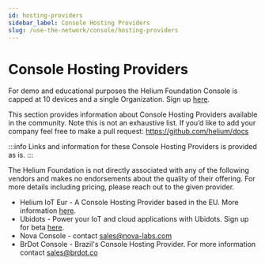 ```yaml
---
id: hosting-providers
sidebar_label: Console Hosting Providers
slug: /use-the-network/console/hosting-providers
---
```


# Console Hosting Providers


For demo and educational purposes the Helium Foundation Console is capped at 10
devices and a single Organization. Sign up [here](https://console.helium.com/).

This section provides information about Console Hosting Providers available in
the community. Note this is not an exhaustive list. If you’d like to add your
company feel free to make a pull request: https://github.com/helium/docs

:::info Links and information for these Console Hosting Providers is provided as
is. :::

The Helium Foundation is not directly associated with any of the following
vendors and makes no endorsements about the quality of their offering. For more
details including pricing, please reach out to the given provider.

- Helium IoT Eur - A Console Hosting Provider based in the EU. More information
  [here](https://www.helium-iot.eu/use-helium-with-helium-iot-europe/).
- Ubidots - Power your IoT and cloud applications with Ubidots. Sign up for beta
  [here](https://bit.ly/3JygTvn).
- Nova Console - contact sales@nova-labs.com
- BrDot Console - Brazil's Console Hosting Provider. For more information
  contact sales@brdot.co
